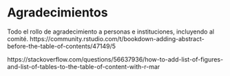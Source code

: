 # Agradecimientos {-}

Todo el rollo de agradecimiento a personas e instituciones, incluyendo al comité.
https://community.rstudio.com/t/bookdown-adding-abstract-before-the-table-of-contents/47149/5

https://stackoverflow.com/questions/56637936/how-to-add-list-of-figures-and-list-of-tables-to-the-table-of-content-with-r-mar

\newpage

\tableofcontents
\listoffigures
\listoftables

\newpage
